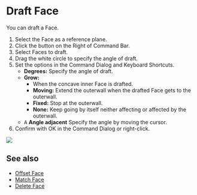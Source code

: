 
<Reference shortcut="" command="Draft Face" button="" />

# Draft Face

You can draft a Face.

1. Select the Face as a reference plane.
2. Click the button <ButtonIcon type="button-draft-face" /> on the Right of Command Bar.
3. Select Faces to draft.
4. Drag the white circle to specify the angle of draft.
5. Set the options in the Command Dialog and Keyboard Shortcuts.
    - **Degrees:** Specify the angle of draft.
    - **Grow:**
        - When the concave inner Face is drafted.
        - **Moving:** Extend the outerwall when the drafted Face gets to the outerwall.
        - **Fixed:** Stop at the outerwall.
        - **None:** Keep going by itself neither affecting or affected by the outerwall.
    - <kbd>A</kbd> **Angle adjacent** Specify the angle by moving the cursor.
6. Confirm with OK in the Command Dialog or right-click.

![](/img/draft-face.gif)

## See also
- [Offset Face](./offset-face)
- [Match Face](./match-face)
- [Delete Face](./delete-face)
